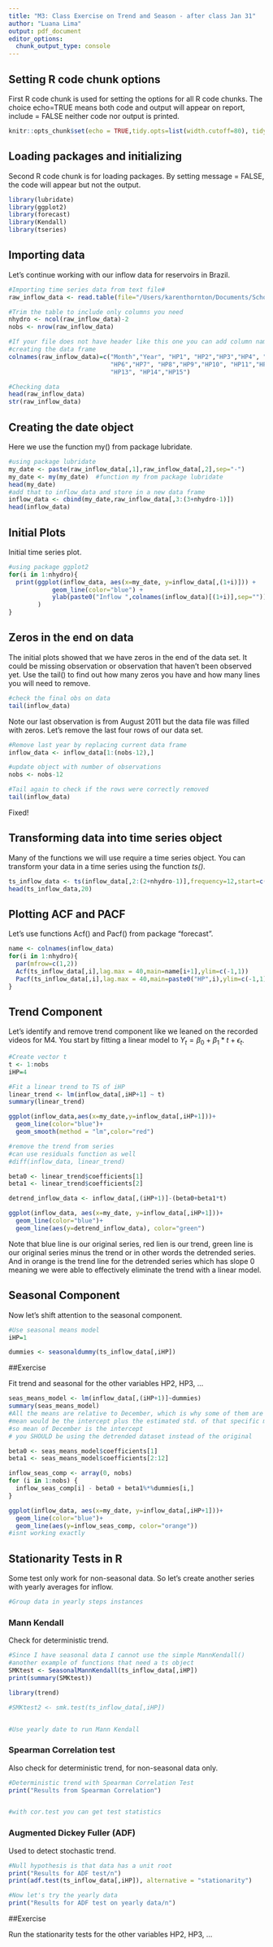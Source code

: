 ```yaml
---
title: "M3: Class Exercise on Trend and Season - after class Jan 31"
author: "Luana Lima"
output: pdf_document
editor_options: 
  chunk_output_type: console
---
```


## Setting R code chunk options

First R code chunk is used for setting the options for all R code chunks. The choice echo=TRUE means both code and output will appear on report, include = FALSE neither code nor output is printed.

```r
knitr::opts_chunk$set(echo = TRUE,tidy.opts=list(width.cutoff=80), tidy=FALSE) 
```

## Loading packages and initializing

Second R code chunk is for loading packages. By setting message = FALSE, the code will appear but not the output. 

```r
library(lubridate)
library(ggplot2)
library(forecast)
library(Kendall)
library(tseries)

```

## Importing data

Let's continue working with our inflow data for reservoirs in Brazil. 

```r

#Importing time series data from text file#
raw_inflow_data <- read.table(file="/Users/karenthornton/Documents/School/Grad School/Year 2/Semester 2/Time Series/TimeSeriesAnalysis_Sp23/Data/inflowtimeseries.txt",header=FALSE,skip=0)

#Trim the table to include only columns you need
nhydro <- ncol(raw_inflow_data)-2
nobs <- nrow(raw_inflow_data) 

#If your file does not have header like this one you can add column names after 
#creating the data frame
colnames(raw_inflow_data)=c("Month","Year", "HP1", "HP2","HP3","HP4", "HP5",
                            "HP6","HP7", "HP8","HP9","HP10", "HP11","HP12", 
                            "HP13", "HP14","HP15")

#Checking data
head(raw_inflow_data)
str(raw_inflow_data)
```
## Creating the date object

Here we use the function my() from package lubridate.

```r
#using package lubridate
my_date <- paste(raw_inflow_data[,1],raw_inflow_data[,2],sep="-")
my_date <- my(my_date)  #function my from package lubridate
head(my_date)
#add that to inflow_data and store in a new data frame 
inflow_data <- cbind(my_date,raw_inflow_data[,3:(3+nhydro-1)])
head(inflow_data)

```


## Initial Plots

Initial time series plot.

```r
#using package ggplot2
for(i in 1:nhydro){
  print(ggplot(inflow_data, aes(x=my_date, y=inflow_data[,(1+i)])) +
            geom_line(color="blue") +
            ylab(paste0("Inflow ",colnames(inflow_data)[(1+i)],sep="")) 
        )
}

```

## Zeros in the end on data 

The initial plots showed that we have zeros in the end of the data set. It could be missing observation or observation that haven't been observed yet. Use the tail() to find out how many zeros you have and how many lines you will need to remove.

```r
#check the final obs on data 
tail(inflow_data)


```

Note our last observation is from August 2011 but the data file was filled with zeros. Let's remove the last four rows of our data set.

```r
#Remove last year by replacing current data frame
inflow_data <- inflow_data[1:(nobs-12),]

#update object with number of observations
nobs <- nobs-12

#Tail again to check if the rows were correctly removed
tail(inflow_data)
```
Fixed!

## Transforming data into time series object

Many of the functions we will use require a time series object. You can transform your data in a time series using the function *ts()*. 

```r
ts_inflow_data <- ts(inflow_data[,2:(2+nhydro-1)],frequency=12,start=c(1931,1))
head(ts_inflow_data,20)

```


## Plotting ACF and PACF

Let's use functions Acf() and Pacf() from package "forecast".

```r
name <- colnames(inflow_data)
for(i in 1:nhydro){
  par(mfrow=c(1,2))
  Acf(ts_inflow_data[,i],lag.max = 40,main=name[i+1],ylim=c(-1,1))
  Pacf(ts_inflow_data[,i],lag.max = 40,main=paste0("HP",i),ylim=c(-1,1))
}


```


## Trend Component

Let's identify and remove trend component like we leaned on the recorded videos for M4. You start by fitting a linear model to $Y_t=\beta_0+\beta_1*t+\epsilon_t$. 

```r
#Create vector t
t <- 1:nobs
iHP=4

#Fit a linear trend to TS of iHP
linear_trend <- lm(inflow_data[,iHP+1] ~ t)
summary(linear_trend)

ggplot(inflow_data,aes(x=my_date,y=inflow_data[,iHP+1]))+
  geom_line(color="blue")+
  geom_smooth(method = "lm",color="red")

```


```r
#remove the trend from series
#can use residuals function as well
#diff(inflow_data, linear_trend)

beta0 <- linear_trend$coefficients[1]
beta1 <- linear_trend$coefficients[2]

detrend_inflow_data <- inflow_data[,(iHP+1)]-(beta0+beta1*t)

ggplot(inflow_data, aes(x=my_date, y=inflow_data[,iHP+1]))+
  geom_line(color="blue")+
  geom_line(aes(y=detrend_inflow_data), color="green")

```
Note that blue line is our original series, red lien is our trend, green line is our original series minus the trend or in other words the detrended series. And in orange is the trend line for the detrended series which has slope 0 meaning we were able to effectively eliminate the trend with a linear model.

## Seasonal Component

Now let's shift attention to the seasonal component.

```r
#Use seasonal means model
iHP=1

dummies <- seasonaldummy(ts_inflow_data[,iHP])

```

##Exercise

Fit trend and seasonal for the other variables HP2, HP3, ...

```r
seas_means_model <- lm(inflow_data[,(iHP+1)]~dummies)
summary(seas_means_model)
#All the means are relative to December, which is why some of them are negative
#mean would be the intercept plus the estimated std. of that specific month
#so mean of December is the intercept
# you SHOULD be using the detrended dataset instead of the original

beta0 <- seas_means_model$coefficients[1]
beta1 <- seas_means_model$coefficients[2:12]

inflow_seas_comp <- array(0, nobs)
for (i in 1:nobs) {
  inflow_seas_comp[i] - beta0 + beta1%*%dummies[i,]
}

ggplot(inflow_data, aes(x=my_date, y=inflow_data[,iHP+1]))+
  geom_line(color="blue")+
  geom_line(aes(y=inflow_seas_comp, color="orange"))
#isnt working exactly
```


## Stationarity Tests in R

Some test only work for non-seasonal data. So let's create another series with yearly averages for inflow.

```r
#Group data in yearly steps instances


```

### Mann Kendall 

Check for deterministic trend.

```r

#Since I have seasonal data I cannot use the simple MannKendall()
#another example of functions that need a ts object
SMKtest <- SeasonalMannKendall(ts_inflow_data[,iHP])
print(summary(SMKtest))

library(trend)

#SMKtest2 <- smk.test(ts_inflow_data[,iHP])


#Use yearly date to run Mann Kendall


```

### Spearman Correlation test 

Also check for deterministic trend, for non-seasonal data only.

```r
#Deterministic trend with Spearman Correlation Test
print("Results from Spearman Correlation")


#with cor.test you can get test statistics

```

### Augmented Dickey Fuller (ADF)

Used to detect stochastic trend.

```r
#Null hypothesis is that data has a unit root
print("Results for ADF test/n")
print(adf.test(ts_inflow_data[,iHP]), alternative = "stationarity")

#Now let's try the yearly data
print("Results for ADF test on yearly data/n")

```

##Exercise

Run the stationarity tests for the other variables HP2, HP3, ...

